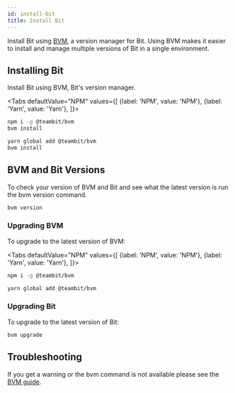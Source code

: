 ```yaml
---
id: install-bit
title: Install Bit
---
```



Install Bit using [BVM](/reference/using-bvm#install-bvm), a version manager for Bit. Using BVM makes it easier to install and manage multiple versions of Bit in a single environment.

## Installing Bit

Install Bit using BVM, Bit's version manager.

<Tabs
defaultValue="NPM"
values={[
{label: 'NPM', value: 'NPM'},
{label: 'Yarn', value: 'Yarn'},
]}>
<TabItem value="NPM">

```bash
npm i -g @teambit/bvm
bvm install
```

  </TabItem>
  <TabItem value="Yarn">

```bash
yarn global add @teambit/bvm
bvm install
```

  </TabItem>
</Tabs>

## BVM and Bit Versions

To check your version of BVM and Bit and see what the latest version is run the bvm version command.

```js
bvm version
```

### Upgrading BVM

To upgrade to the latest version of BVM:

<Tabs
defaultValue="NPM"
values={[
{label: 'NPM', value: 'NPM'},
{label: 'Yarn', value: 'Yarn'},
]}>
<TabItem value="NPM">

```bash
npm i -g @teambit/bvm
```

  </TabItem>
  <TabItem value="Yarn">

```bash
yarn global add @teambit/bvm
```

  </TabItem>
</Tabs>

### Upgrading Bit

To upgrade to the latest version of Bit:

```bash
bvm upgrade
```

## Troubleshooting

If you get a warning or the bvm command is not available please see the [BVM guide](/reference/using-bvm#install-bvm).
